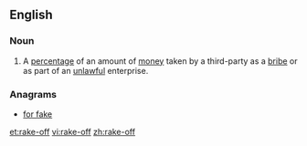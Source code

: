 {{also|rake off}}
==English==

===Noun===
{{en-noun}}
# A [[percentage]] of an amount of [[money]] taken by a third-party as a [[bribe]] or as part of an [[unlawful]] enterprise.

===Anagrams===
* [[for fake#English|for fake]]

[[et:rake-off]]
[[vi:rake-off]]
[[zh:rake-off]]
